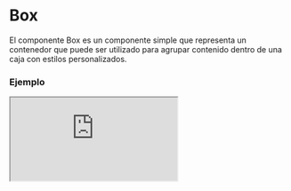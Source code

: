 
# Box

El componente Box es un componente simple que representa un contenedor que puede ser utilizado para agrupar contenido dentro de una caja con estilos personalizados.

### Ejemplo
<Iframe src="https://fenextjs-component-storybook.vercel.app/iframe.html?args=&id=box-box--index&viewMode=story"/>


### Importacion

Para importar el componente Box, se puede hacer desde fenextjs o fenextjs-component

```tsx copy
import { Box, BoxProps } from "fenextjs/cjs/component/Box";
```

o

```tsx copy
import { Box, BoxProps } from "fenextjs-component/cjs/Box";
```

### Parametros

| Parametro |   Tipo    | Requerido | Default | Descripcion                        |
| --------- | :-------: | :-------: | :-----: | :--------------------------------- |
| children  | ReactNode |    no     |         | Contenido del componente           |
| className |  string   |    no     |   ""    | Clase personalizada del componente |

### Storybook

Para ver el storybook del componente lo puede hacer con este [link](https://fenextjs-component-storybook.vercel.app/?path=/story/box-box--index)

### Usos

- Uso básico del componente Box

```tsx copy
<Box>
  <h2>Contenido dentro del Box</h2>
  <p>Este es un párrafo dentro del Box.</p>
</Box>
```

- Box con clase de estilo personalizada

```tsx copy
<Box className="custom-box">
  <h2>Contenido personalizado dentro del Box</h2>
  <p>Este es otro párrafo dentro del Box con estilos personalizados.</p>
</Box>
```
